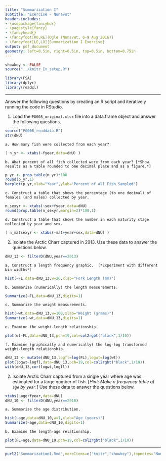 ```yaml
---
title: "Summarization I"
subtitle: "Exercise - Nunavut"
header-includes:
- \usepackage{fancyhdr}
- \pagestyle{fancy}
- \fancyhead{}
- \fancyfoot[RO,RE]{Ogle (Nunavut, 6-9 Aug 2016)}
- \fancyfoot[LE,LO]{Summarization I Exercise}
output: pdf_document
geometry: left=0.5in, right=0.5in, top=0.5in, bottom=0.75in
---
```


```r
showkey <- FALSE
source("../knitr_Ex_setup.R")
```
```r
library(FSA)
library(dplyr)
library(readxl)
```

----

Answer the following questions by creating an R script and iteratively running the code in RStudio.

1. Load the `PG008_original.xlsx` file into a data.frame object and answer the following questions.
```r
source("PG008_readdata.R")
str(dNU)
```

    a. How many fish were collected from each year?
```r
( n_yr <- xtabs(~fyear,data=dNU) )
```
    b. What percent of all fish collected were from each year? [*Show results as a table rounded to one decimal place and as a figure.*]
    
```r
p_yr <- prop.table(n_yr)*100
round(p_yr,1)
barplot(p_yr,xlab="Year",ylab="Percent of All Fish Sampled")
```

    c. Construct a table that shows the percentage (to one decimal) of females (and males) collected by year.
```r
n_sexyr <- xtabs(~sex+fyear,data=dNU)
round(prop.table(n_sexyr,margin=2)*100,1)
```
    d. Construct a table that shows the number in each maturity stage collected by year and sex.
```r
( n_matsexyr <- xtabs(~mat+year+sex,data=dNU) )
```

2. Isolate the Arctic Charr captured in 2013.  Use these data to answer the questions below.
```r
dNU_13 <- filterD(dNU,year==2013)
```
    a. Construct a length frequency graphic.  [*Experiment with different bin widths*]
```r
hist(~FL,data=dNU_13,w=20,xlab="Fork Length (mm)")
```

    b. Summarize (numerically) the length measurements.
```r
Summarize(~FL,data=dNU_13,digits=1)
```
    c. Summarize the weight measurements.
```r
hist(~wt,data=dNU_13,w=100,xlab="Weight (grams)")
Summarize(~wt,data=dNU_13,digits=1)
```
    e. Examine the weight-length relationship.
```r
plot(wt~FL,data=dNU_13,pch=19,col=col2rgbt("black",1/10))
```

    f. Examine (graphically and numerically) the log-log transformed weight-length relationship.
```r
dNU_13 <- mutate(dNU_13,logfl=log(FL),logwt=log(wt))
plot(logwt~logfl,data=dNU_13,pch=19,col=col2rgbt("black",1/10))
with(dNU_13,cor(logwt,logfl))
```

2. Isolate Arctic Charr captured from a single year where age was estimated for a large number of fish.  [*Hint: Make a frequency table of `age` by `year`.*]  Use these data to answer the questions below.
```r
xtabs(~age+fyear,data=dNU)
dNU_10 <- filterD(dNU,year==2010)
```
    a. Summarize the age distribution.
```r
hist(~age,data=dNU_10,w=1,xlab="Age (years)")
Summarize(~age,data=dNU_10,digits=1)
```
    b. Examine the length-age relationship.
```r
plot(FL~age,data=dNU_10,pch=19,col=col2rgbt("black",1/10))
```

----

```r
purl2("Summarization1.Rmd",moreItems=c("knitr","showkey"),topnotes="Nunavut 6-9-Aug-16")
```
